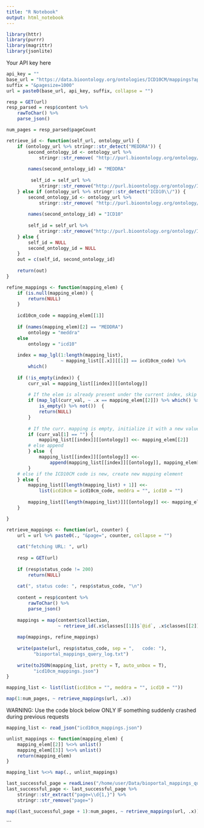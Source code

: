 ```yaml
---
title: "R Notebook"
output: html_notebook
---
```


```r
library(httr)
library(purrr)
library(magrittr)
library(jsonlite)
```

Your API key here
```r
api_key = ""
base_url = "https://data.bioontology.org/ontologies/ICD10CM/mappings?apikey="
suffix = "&pagesize=1000"
url = paste0(base_url, api_key, suffix, collapse = "")
```


```r
resp = GET(url)
resp_parsed = resp$content %>% 
    rawToChar() %>%
    parse_json()

num_pages = resp_parsed$pageCount
```


```r
retrieve_id <- function(self_url, ontology_url) {
    if (ontology_url %>% stringr::str_detect("MEDDRA")) {
        second_ontology_id <- ontology_url %>% 
            stringr::str_remove( "http://purl.bioontology.org/ontology/MEDDRA/")
        
        names(second_ontology_id) = "MEDDRA"
        
         self_id = self_url %>% 
            stringr::str_remove("http://purl.bioontology.org/ontology/ICD10CM/")
    } else if (ontology_url %>% stringr::str_detect("ICD10\\/")) {
        second_ontology_id <- ontology_url %>% 
            stringr::str_remove( "http://purl.bioontology.org/ontology/ICD10/")
        
        names(second_ontology_id) = "ICD10"
        
        self_id = self_url %>% 
            stringr::str_remove("http://purl.bioontology.org/ontology/ICD10CM/")
    } else {
        self_id = NULL
        second_ontology_id = NULL
    }
    out = c(self_id, second_ontology_id)
    
    return(out)
}

refine_mappings <- function(mapping_elem) {
    if (is.null(mapping_elem)) {
        return(NULL)
    }
    
    icd10cm_code = mapping_elem[[1]]
    
    if (names(mapping_elem)[2] == "MEDDRA")
        ontology = "meddra"
    else
        ontology = "icd10"
    
    index = map_lgl(1:length(mapping_list),
                    ~ mapping_list[[.x]][[1]] == icd10cm_code) %>% 
        which()
    
    if (!is_empty(index)) {
        curr_val = mapping_list[[index]][[ontology]]
        
        # If the elem is already present under the current index, skip
        if (map_lgl(curr_val, ~ .x == mapping_elem[[2]]) %>% which() %>% 
            is_empty() %>% not())  {
            return(NULL)
        }
        
        # If the curr. mapping is empty, initialize it with a new value
        if (curr_val[1] == "") {
            mapping_list[[index]][[ontology]] <<- mapping_elem[[2]]
        # else append
        } else  {
            mapping_list[[index]][[ontology]] <<- 
                append(mapping_list[[index]][[ontology]], mapping_elem[[2]])
        }
    # else if the ICD10CM code is new, create new mapping element
    } else {
        mapping_list[[length(mapping_list) + 1]] <<- 
            list(icd10cm = icd10cm_code, meddra = "", icd10 = "")
        
        mapping_list[[length(mapping_list)]][[ontology]] <<- mapping_elem[[2]]
    }

}

retrieve_mappings <- function(url, counter) {
    url = url %>% paste0(., "&page=", counter, collapse = "")
    
    cat("fetching URL: ", url)
    
    resp = GET(url)
    
    if (resp$status_code != 200) 
        return(NULL)
    
    cat(", status code: ", resp$status_code, "\n")
    
    content = resp$content %>% 
        rawToChar() %>%
        parse_json()
    
    mappings = map(content$collection,
                   ~ retrieve_id(.x$classes[[1]]$`@id`, .x$classes[[2]]$`@id`))
    
    map(mappings, refine_mappings)
    
    write(paste(url, resp$status_code, sep = ",   code: "), 
          "bioportal_mappings_query_log.txt")
    
    write(toJSON(mapping_list, pretty = T, auto_unbox = T), 
          "icd10cm_mappings.json")
}
```


```r
mapping_list <- list(list(icd10cm = "", meddra = "", icd10 = ""))

map(1:num_pages, ~ retrieve_mappings(url, .x))
```


WARNING: Use the code block below ONLY IF something suddenly crashed during previous 
requests 
```r
mapping_list <- read_json("icd10cm_mappings.json")

unlist_mappings <- function(mapping_elem) {
    mapping_elem[[2]] %<>% unlist()
    mapping_elem[[3]] %<>% unlist()
    return(mapping_elem)
}

mapping_list %<>% map(., unlist_mappings)

last_successful_page = readLines("/home/user/Data/bioportal_mappings_query_log.txt")
last_successful_page <- last_successful_page %>% 
    stringr::str_extract("page=\\d{1,}") %>% 
    stringr::str_remove("page=")

map((last_successful_page + 1):num_pages, ~ retrieve_mappings(url, .x))
```
```


